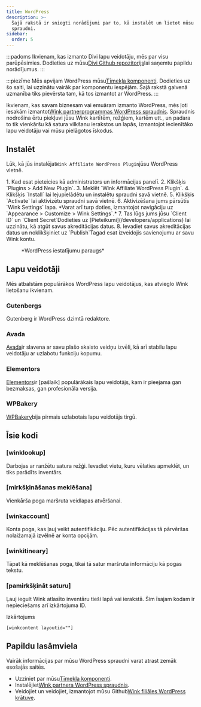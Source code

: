```yaml
---
title: WordPress
description: >-
  Šajā rakstā ir sniegti norādījumi par to, kā instalēt un lietot mūsu WordPress
  spraudni.
sidebar:
  order: 5
---
```


:::padoms
Ikvienam, kas izmanto Divi lapu veidotāju, mēs par visu parūpēsimies. Dodieties uz mūsu[Divi Github repozitorijs](https://github.com/wink-travel/affiliate-wordpress-divi-plugin)lai saņemtu papildu norādījumus.
:::

:::piezīme
Mēs apvijam WordPress mūsu[Tīmekļa komponenti](/developers/web-components). Dodieties uz šo saiti, lai uzzinātu vairāk par komponentu iespējām. Šajā rakstā galvenā uzmanība tiks pievērsta tam, kā tos izmantot ar WordPress.
:::

Ikvienam, kas savam biznesam vai emuāram izmanto WordPress, mēs ļoti iesakām izmantot[Wink partnerprogrammas WordPress spraudnis](https://wordpress.org/plugins/wink2travel/).
Spraudnis nodrošina ērtu piekļuvi jūsu Wink kartītēm, režģiem, kartēm utt., un padara to tik vienkāršu kā satura vilkšanu ierakstos un lapās, izmantojot iecienītāko lapu veidotāju vai mūsu pielāgotos īskodus.

## Instalēt

Lūk, kā jūs instalējat`Wink Affiliate WordPress Plugin`jūsu WordPress vietnē.

<Steps>
  1. Kad esat pieteicies kā administrators un informācijas panelī.
  2. Klikšķis `Plugins > Add New Plugin`.
  3. Meklēt `Wink Affiliate WordPress Plugin`.
  4. Klikšķis `Install` lai lejupielādētu un instalētu spraudni savā vietnē.
  5. Klikšķis `Activate` lai aktivizētu spraudni savā vietnē.
  6. Aktivizēšana jums pārsūtīs `Wink Settings` lapa. *Varat arī turp doties, izmantojot navigāciju uz `Appearance > Customize > Wink Settings`.*
  7. Tas lūgs jums jūsu `Client ID` un `Client Secret`Dodieties uz [Pieteikumi](/developers/applications) lai uzzinātu, kā atgūt savus akreditācijas datus.
  8. Ievadiet savus akreditācijas datus un noklikšķiniet uz `Publish`Tagad esat izveidojis savienojumu ar savu Wink kontu.
</Steps>


<figure>
  <CloudinaryImage width="350" height="760" resize="scale" quality="best" alt="Wink Affiliate WordPress spraudņa iestatījumi" src="academy/wink-wordpress-plugin-settings" errorImage="noimage_opaque_nyrtl0.png" />

  <figcaption>*WordPress iestatījumu paraugs*</figcaption>
</figure>


##

## Lapu veidotāji

Mēs atbalstām populārākos WordPress lapu veidotājus, kas atvieglo Wink lietošanu ikvienam.

### Gutenbergs

Gutenberg ir WordPress dzimtā redaktore.

### Avada

[Avada](https://avada.com)ir slavena ar savu plašo skaisto veidņu izvēli, kā arī stabilu lapu veidotāju ar uzlabotu funkciju kopumu.

### Elementors

[Elementors](https://elementor.com)ir \[pašlaik] populārākais lapu veidotājs, kam ir pieejama gan bezmaksas, gan profesionāla versija.

### WPBakery

[WPBakery](https://wpbakery.com)bija pirmais uzlabotais lapu veidotājs tirgū.

## Īsie kodi

### \[winklookup]

Darbojas ar ranžētu satura režģi. Ievadiet vietu, kuru vēlaties apmeklēt, un tiks parādīts inventārs.

### \[mirkšķināšanas meklēšana]

Vienkārša poga maršruta veidlapas atvēršanai.

### \[winkaccount]

Konta poga, kas ļauj veikt autentifikāciju. Pēc autentifikācijas tā pārvēršas nolaižamajā izvēlnē ar konta opcijām.

### \[winkitineary]

Tāpat kā meklēšanas poga, tikai tā satur maršruta informāciju kā pogas tekstu.

### \[pamirkšķināt saturu]

Ļauj iegult Wink atlasīto inventāru tieši lapā vai ierakstā. Šim īsajam kodam ir nepieciešams arī izkārtojuma ID.

Izkārtojums

```
[winkcontent layoutid=""]
```

## Papildu lasāmviela

Vairāk informācijas par mūsu WordPress spraudni varat atrast zemāk esošajās saitēs.

* Uzziniet par mūsu[Tīmekļa komponenti](/developers/web-components).
* Instalējiet[Wink partnera WordPress spraudnis](https://wordpress.org/plugins/wink2travel/).
* Veidojiet un veidojiet, izmantojot mūsu Github[Wink filiāles WordPress krātuve](https://github.com/wink-travel/wink-wordpress-plugin).

